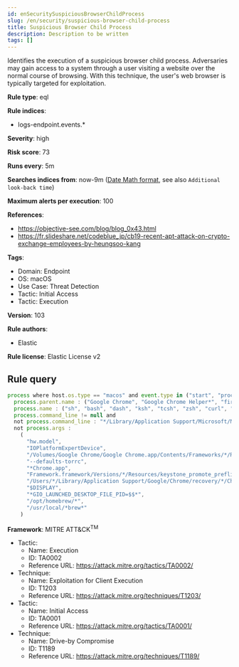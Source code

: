 ```yaml
---
id: enSecuritySuspiciousBrowserChildProcess
slug: /en/security/suspicious-browser-child-process
title: Suspicious Browser Child Process
description: Description to be written
tags: []
---
```


<div id="suspicious-browser-child-process"></div>

Identifies the execution of a suspicious browser child process. Adversaries may gain access to a system through a user visiting a website over the normal course of browsing. With this technique, the user's web browser is typically targeted for exploitation.

**Rule type**: eql

**Rule indices**: 

* logs-endpoint.events.*

**Severity**: high

**Risk score**: 73

**Runs every**: 5m

**Searches indices from**: now-9m ([Date Math format](((ref))/common-options.html#date-math), see also <DocLink id="enSecurityRulesUiCreate" section="set-the-rules-schedule">`Additional look-back time`</DocLink>)

**Maximum alerts per execution**: 100

**References**: 

* https://objective-see.com/blog/blog_0x43.html
* https://fr.slideshare.net/codeblue_jp/cb19-recent-apt-attack-on-crypto-exchange-employees-by-heungsoo-kang

**Tags**: 

* Domain: Endpoint
* OS: macOS
* Use Case: Threat Detection
* Tactic: Initial Access
* Tactic: Execution

**Version**: 103

**Rule authors**: 

* Elastic

**Rule license**: Elastic License v2

## Rule query

```js
process where host.os.type == "macos" and event.type in ("start", "process_started") and
  process.parent.name : ("Google Chrome", "Google Chrome Helper*", "firefox", "Opera", "Safari", "com.apple.WebKit.WebContent", "Microsoft Edge") and
  process.name : ("sh", "bash", "dash", "ksh", "tcsh", "zsh", "curl", "wget", "python*", "perl*", "php*", "osascript", "pwsh") and
  process.command_line != null and
  not process.command_line : "*/Library/Application Support/Microsoft/MAU*/Microsoft AutoUpdate.app/Contents/MacOS/msupdate*" and
  not process.args :
    (
      "hw.model",
      "IOPlatformExpertDevice",
      "/Volumes/Google Chrome/Google Chrome.app/Contents/Frameworks/*/Resources/install.sh",
      "--defaults-torrc",
      "*Chrome.app",
      "Framework.framework/Versions/*/Resources/keystone_promote_preflight.sh",
      "/Users/*/Library/Application Support/Google/Chrome/recovery/*/ChromeRecovery",
      "$DISPLAY",
      "*GIO_LAUNCHED_DESKTOP_FILE_PID=$$*",
      "/opt/homebrew/*",
      "/usr/local/*brew*"
    )

```

**Framework**: MITRE ATT&CK<sup>TM</sup>

* Tactic:
    * Name: Execution
    * ID: TA0002
    * Reference URL: https://attack.mitre.org/tactics/TA0002/
* Technique:
    * Name: Exploitation for Client Execution
    * ID: T1203
    * Reference URL: https://attack.mitre.org/techniques/T1203/
* Tactic:
    * Name: Initial Access
    * ID: TA0001
    * Reference URL: https://attack.mitre.org/tactics/TA0001/
* Technique:
    * Name: Drive-by Compromise
    * ID: T1189
    * Reference URL: https://attack.mitre.org/techniques/T1189/

